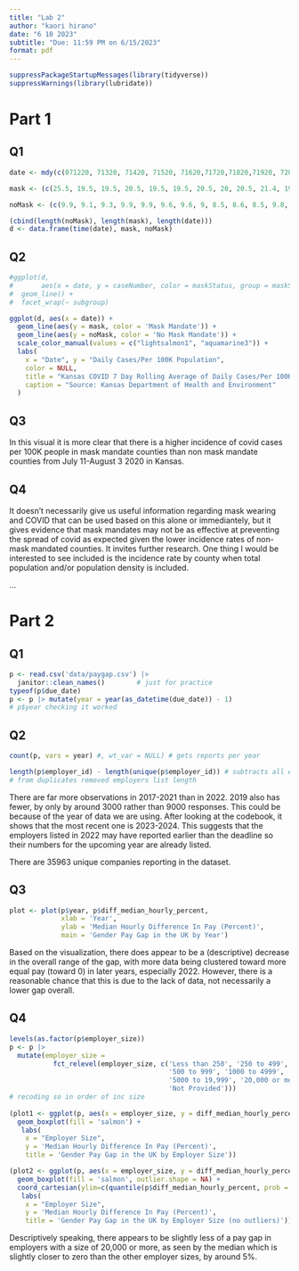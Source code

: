 ```yaml
---
title: "Lab 2"
author: "kaori hirano"
date: "6 10 2023"
subtitle: "Due: 11:59 PM on 6/15/2023"
format: pdf
---
```

```r
suppressPackageStartupMessages(library(tidyverse))
suppressWarnings(library(lubridate))

```
# Part 1

## Q1

```r

date <- mdy(c(071220, 71320, 71420, 71520, 71620,71720,71820,71920, 72020,72120,72220,72320,72420,72520,72620,72720,72820, 72920,73020,73120,80120,80220,80320))

mask <- (c(25.5, 19.5, 19.5, 20.5, 19.5, 19.5, 20.5, 20, 20.5, 21.4, 19.5, 19.5, 20.5, 19, 19.4, 17, 16.5, 16.7, 16.7, 16.5, 16.6, 16.5, 16.5))

noMask <- (c(9.9, 9.1, 9.3, 9.9, 9.9, 9.6, 9.6, 9, 8.5, 8.6, 8.5, 9.8, 9.9, 10, 9.8, 9.8, 9.8, 10, 9.6, 9, 9.1, 9, 9.2))

(cbind(length(noMask), length(mask), length(date)))
d <- data.frame(time(date), mask, noMask)

```


## Q2 

```r
#ggplot(d, 
#       aes(x = date, y = caseNumber, color = maskStatus, group = maskStatus)) +
#  geom_line() +
#  facet_wrap(~ subgroup)

ggplot(d, aes(x = date)) + 
  geom_line(aes(y = mask, color = 'Mask Mandate')) + 
  geom_line(aes(y = noMask, color = 'No Mask Mandate')) +
  scale_color_manual(values = c("lightsalmon1", "aquamarine3")) + 
  labs( 
    x = "Date", y = "Daily Cases/Per 100K Population", 
    color = NULL, 
    title = "Kansas COVID 7 Day Rolling Average of Daily Cases/Per 100K Population by Mask vs No Mask Mandate Counties", 
    caption = "Source: Kansas Department of Health and Environment" 
  ) 
```

## Q3
In this visual it is more clear that there is a higher incidence of covid cases 
per 100K people in mask mandate counties than non mask mandate counties from 
July 11-August 3 2020 in Kansas. 

## Q4
It doesn't necessarily give us useful information regarding mask wearing and 
COVID that can be used based on this alone or immediantely, but it gives evidence
that mask mandates may not be as effective at preventing the spread of covid as 
expected given the lower incidence rates of non-mask mandated counties. It 
invites further research. One thing I would be interested to see included is the 
incidence rate by county when total population and/or population density is included. 



...

# Part 2

## Q1
```r
p <- read.csv('data/paygap.csv') |>
  janitor::clean_names()        # just for practice
typeof(p$due_date)
p <- p |> mutate(year = year(as_datetime(due_date)) - 1)
# p$year checking it worked
```

## Q2
```r
count(p, vars = year) #, wt_var = NULL) # gets reports per year

length(p$employer_id) - length(unique(p$employer_id)) # subtracts all employers
# from duplicates removed employers list length
```
There are far more observations in 2017-2021 than in 2022. 2019 also has fewer, 
by only by around 3000 rather than 9000 responses. This could be because of the year
of data we are using. After looking at the codebook, it shows that the most
recent one is 2023-2024. This suggests that the employers listed in 2022 may have 
reported earlier than the deadline so their numbers for the upcoming year are already listed. 

There are 35963 unique companies reporting in the dataset. 

## Q3
```r
plot <- plot(p$year, p$diff_median_hourly_percent, 
             xlab = 'Year',
             ylab = 'Median Hourly Difference In Pay (Percent)',
             main = 'Gender Pay Gap in the UK by Year')
```
Based on the visualization, there does appear to be a (descriptive) decrease in 
the overall range of the gap, with more data being clustered toward more equal
pay (toward 0) in later years, especially 2022. However, there is a reasonable
chance that this is due to the lack of data, not necessarily a lower gap overall.

## Q4
```r
levels(as.factor(p$employer_size))
p <- p |> 
  mutate(employer_size = 
           fct_relevel(employer_size, c('Less than 250', '250 to 499', 
                                        '500 to 999', '1000 to 4999', 
                                        '5000 to 19,999', '20,000 or more', 
                                        'Not Provided'))) 
# recoding so in order of inc size
       
(plot1 <- ggplot(p, aes(x = employer_size, y = diff_median_hourly_percent)) + 
  geom_boxplot(fill = 'salmon') +
   labs( 
    x = "Employer Size", 
    y = 'Median Hourly Difference In Pay (Percent)',
    title = 'Gender Pay Gap in the UK by Employer Size'))

(plot2 <- ggplot(p, aes(x = employer_size, y = diff_median_hourly_percent)) +  #plot without outliers
  geom_boxplot(fill = 'salmon', outlier.shape = NA) +
  coord_cartesian(ylim=c(quantile(p$diff_median_hourly_percent, prob = .25) - 50, quantile(p$diff_median_hourly_percent, prob = .80) + 50)) + 
   labs( 
    x = "Employer Size", 
    y = 'Median Hourly Difference In Pay (Percent)',
    title = 'Gender Pay Gap in the UK by Employer Size (no outliers)'))
```
Descriptively speaking, there appears to be slightly less of a pay gap in employers
with a size of 20,000 or more, as seen by the median which is slightly closer to
zero than the other employer sizes, by around 5%. 


























